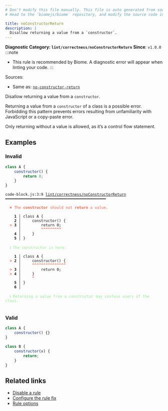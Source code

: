 ```yaml
---
# Don't modify this file manually. This file is auto generated from source, and you will lose your changes next time the website is built.
# Head to the `biomejs/biome` repository, and modify the source code in there.

title: noConstructorReturn
description: |
  Disallow returning a value from a `constructor`.
---
```


**Diagnostic Category: `lint/correctness/noConstructorReturn`**
<Tabs>
<TabItem label="JavaScript (and super languages)" icon="seti:javascript">
**Since**: `v1.0.0`
:::note
- This rule is recommended by Biome. A diagnostic error will appear when linting your code.
:::

Sources: 
- Same as: <a href="https://eslint.org/docs/latest/rules/no-constructor-return" target="_blank"><code>no-constructor-return</code></a>

Disallow returning a value from a `constructor`.

Returning a value from a `constructor` of a class is a possible error.
Forbidding this pattern prevents errors resulting from unfamiliarity with JavaScript or a copy-paste error.

Only returning without a value is allowed, as it’s a control flow statement.

## Examples

### Invalid

```js
class A {
    constructor() {
        return 0;
    }
}
```

<pre class="language-text"><code class="language-text">code-block.js:3:9 <a href="https://biomejs.dev/linter/rules/no-constructor-return">lint/correctness/noConstructorReturn</a> ━━━━━━━━━━━━━━━━━━━━━━━━━━━━━━━━━━━━━━━━━━━━━<br /><br />  <strong><span style="color: Tomato;">✖</span></strong> <span style="color: Tomato;">The </span><span style="color: Tomato;"><strong>constructor</strong></span><span style="color: Tomato;"> should not </span><span style="color: Tomato;"><strong>return</strong></span><span style="color: Tomato;"> a value.</span><br />  <br />    <strong>1 │ </strong>class A &#123;<br />    <strong>2 │ </strong>    constructor() &#123;<br />  <strong><span style="color: Tomato;">&gt;</span></strong> <strong>3 │ </strong>        return 0;<br />   <strong>   │ </strong>        <strong><span style="color: Tomato;">^</span></strong><strong><span style="color: Tomato;">^</span></strong><strong><span style="color: Tomato;">^</span></strong><strong><span style="color: Tomato;">^</span></strong><strong><span style="color: Tomato;">^</span></strong><strong><span style="color: Tomato;">^</span></strong><strong><span style="color: Tomato;">^</span></strong><strong><span style="color: Tomato;">^</span></strong><strong><span style="color: Tomato;">^</span></strong><br />    <strong>4 │ </strong>    &#125;<br />    <strong>5 │ </strong>&#125;<br />  <br />  <strong><span style="color: lightgreen;">ℹ</span></strong> <span style="color: lightgreen;">The constructor is here:</span><br />  <br />    <strong>1 │ </strong>class A &#123;<br />  <strong><span style="color: Tomato;">&gt;</span></strong> <strong>2 │ </strong>    constructor() &#123;<br />   <strong>   │ </strong>    <strong><span style="color: Tomato;">^</span></strong><strong><span style="color: Tomato;">^</span></strong><strong><span style="color: Tomato;">^</span></strong><strong><span style="color: Tomato;">^</span></strong><strong><span style="color: Tomato;">^</span></strong><strong><span style="color: Tomato;">^</span></strong><strong><span style="color: Tomato;">^</span></strong><strong><span style="color: Tomato;">^</span></strong><strong><span style="color: Tomato;">^</span></strong><strong><span style="color: Tomato;">^</span></strong><strong><span style="color: Tomato;">^</span></strong><strong><span style="color: Tomato;">^</span></strong><strong><span style="color: Tomato;">^</span></strong><strong><span style="color: Tomato;">^</span></strong><strong><span style="color: Tomato;">^</span></strong><br />  <strong><span style="color: Tomato;">&gt;</span></strong> <strong>3 │ </strong>        return 0;<br />  <strong><span style="color: Tomato;">&gt;</span></strong> <strong>4 │ </strong>    &#125;<br />   <strong>   │ </strong>    <strong><span style="color: Tomato;">^</span></strong><br />    <strong>5 │ </strong>&#125;<br />    <strong>6 │ </strong><br />  <br />  <strong><span style="color: lightgreen;">ℹ</span></strong> <span style="color: lightgreen;">Returning a value from a constructor may confuse users of the class.</span><br />  <br /></code></pre>

### Valid

```js
class A {
    constructor() {}
}
```

```js
class B {
    constructor(x) {
        return;
    }
}
```

## Related links

- [Disable a rule](/linter/#disable-a-lint-rule)
- [Configure the rule fix](/linter#configure-the-rule-fix)
- [Rule options](/linter/#rule-options)

</TabItem>
</Tabs>

